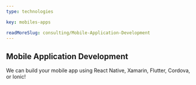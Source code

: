 ```yaml
---
type: technologies

key: mobiles-apps

readMoreSlug: consulting/Mobile-Application-Development
---
```


## Mobile Application Development

We can build your mobile app using React Native, Xamarin, Flutter, Cordova, or Ionic!
